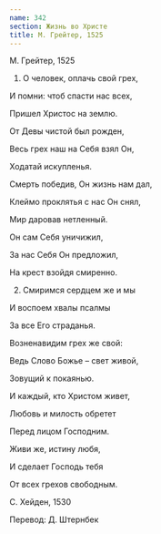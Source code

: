 ```yaml
---
name: 342
section: Жизнь во Христе
title: М. Грейтер, 1525
---
```

М. Грейтер, 1525


1. О человек, оплачь свой грех,

И помни: чтоб спасти нас всех,

Пришел Христос на землю.

От Девы чистой был рожден,

Весь грех наш на Себя взял Он,

Ходатай искупленья.

Смерть победив, Он жизнь нам дал,

Клеймо проклятья с нас Он снял,

Мир даровав нетленный.

Он сам Себя уничижил,

За нас Себя Он предложил,

На крест взойдя смиренно.


2. Смиримся сердцем же и мы

И воспоем хвалы псалмы

За все Его страданья.

Возненавидим грех же свой:

Ведь Слово Божье – свет живой,

Зовущий к покаянью.

И каждый, кто Христом живет,

Любовь и милость обретет

Перед лицом Господним.

Живи же, истину любя,

И сделает Господь тебя

От всех грехов свободным.


С. Хейден, 1530

Перевод: Д. Штернбек